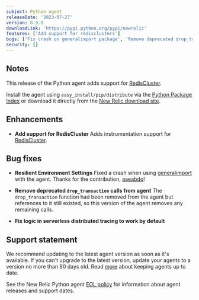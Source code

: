 ```yaml
---
subject: Python agent
releaseDate: '2023-07-27'
version: 8.9.0
downloadLink: 'https://pypi.python.org/pypi/newrelic'
features: ['Add support for redisclusters']
bugs: ['Fix crash on generalimport package', 'Remove deprecated drop_transaction calls', 'Fix serverless distributed tracing']
security: []
---
```


## Notes

This release of the Python agent adds support for [RedisCluster](https://pypi.org/project/redis/).

Install the agent using `easy_install/pip/distribute` via the [Python Package Index](https://pypi.python.org/pypi/newrelic) or download it directly from the [New Relic download site](https://download.newrelic.com/python_agent/release).

## Enhancements

* **Add support for RedisCluster**
Adds instrumentation support for [RedisCluster](https://pypi.org/project/redis/).

## Bug fixes

* **Resilient Environment Settings**
Fixed a crash when using [generalimport](https://pypi.org/project/generalimport/) with the agent.  Thanks for the contribution, [aaeabdo](https://github.com/aaeabdo)!

* **Remove deprecated `drop_transaction` calls from agent**
The `drop_transaction` function had been removed from the agent but references to it still existed, so this version of the agent removes any remaining calls.

* **Fix logic in serverless distributed tracing to work by default**

## Support statement

We recommend updating to the latest agent version as soon as it's available. If you can't upgrade to the latest version, update your agents to a version no more than 90 days old. Read [more](/docs/new-relic-solutions/new-relic-one/install-configure/update-new-relic-agent/) about keeping agents up to date. 

See the New Relic Python agent [EOL policy](/docs/apm/agents/python-agent/getting-started/python-agent-eol-policy/) for information about agent releases and support dates. 
